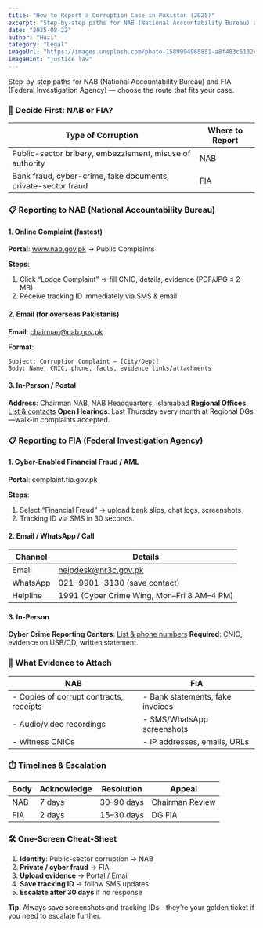 ```yaml
---
title: "How to Report a Corruption Case in Pakistan (2025)"
excerpt: "Step-by-step paths for NAB (National Accountability Bureau) and FIA (Federal Investigation Agency) — choose the route that fits your case."
date: "2025-08-22"
author: "Huzi"
category: "Legal"
imageUrl: "https://images.unsplash.com/photo-1589994965851-a8f483c5132c?q=80&w=600&h=400&fit=crop"
imageHint: "justice law"
---
```


Step-by-step paths for NAB (National Accountability Bureau) and FIA (Federal Investigation Agency) — choose the route that fits your case.

### 🎯 Decide First: NAB or FIA?

| Type of Corruption                                     | Where to Report |
| ------------------------------------------------------ | --------------- |
| Public-sector bribery, embezzlement, misuse of authority | NAB             |
| Bank fraud, cyber-crime, fake documents, private-sector fraud | FIA             |

### 📋 Reporting to NAB (National Accountability Bureau)

#### 1. Online Complaint (fastest)

**Portal**: www.nab.gov.pk → Public Complaints

**Steps**:

1.  Click “Lodge Complaint” → fill CNIC, details, evidence (PDF/JPG ≤ 2 MB)
2.  Receive tracking ID immediately via SMS & email.

#### 2. Email (for overseas Pakistanis)

**Email**: chairman@nab.gov.pk

**Format**:

```
Subject: Corruption Complaint – [City/Dept]
Body: Name, CNIC, phone, facts, evidence links/attachments
```

#### 3. In-Person / Postal

**Address**: Chairman NAB, NAB Headquarters, Islamabad
**Regional Offices**: [List & contacts](https://www.nab.gov.pk/contact-us.html)
**Open Hearings**: Last Thursday every month at Regional DGs—walk-in complaints accepted.

### 📋 Reporting to FIA (Federal Investigation Agency)

#### 1. Cyber-Enabled Financial Fraud / AML

**Portal**: complaint.fia.gov.pk

**Steps**:

1.  Select “Financial Fraud” → upload bank slips, chat logs, screenshots
2.  Tracking ID via SMS in 30 seconds.

#### 2. Email / WhatsApp / Call

| Channel    | Details                      |
| ---------- | ---------------------------- |
| Email      | helpdesk@nr3c.gov.pk         |
| WhatsApp   | 021-9901-3130 (save contact) |
| Helpline   | 1991 (Cyber Crime Wing, Mon–Fri 8 AM–4 PM) |

#### 3. In-Person

**Cyber Crime Reporting Centers**: [List & phone numbers](https://www.nr3c.gov.pk/contact.html)
**Required**: CNIC, evidence on USB/CD, written statement.

### 📄 What Evidence to Attach

| NAB                                            | FIA                                     |
| ---------------------------------------------- | --------------------------------------- |
| - Copies of corrupt contracts, receipts        | - Bank statements, fake invoices        |
| - Audio/video recordings                       | - SMS/WhatsApp screenshots              |
| - Witness CNICs                                | - IP addresses, emails, URLs            |

### ⏱️ Timelines & Escalation

| Body | Acknowledge | Resolution  | Appeal          |
| ---- | ----------- | ----------- | --------------- |
| NAB  | 7 days      | 30–90 days  | Chairman Review |
| FIA  | 2 days      | 15–30 days  | DG FIA          |

### 🛠️ One-Screen Cheat-Sheet

1.  **Identify**: Public-sector corruption → NAB
2.  **Private / cyber fraud** → FIA
3.  **Upload evidence** → Portal / Email
4.  **Save tracking ID** → follow SMS updates
5.  **Escalate after 30 days** if no response

**Tip**: Always save screenshots and tracking IDs—they’re your golden ticket if you need to escalate further.